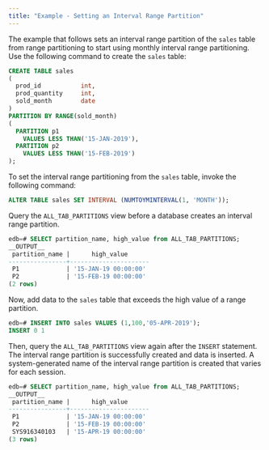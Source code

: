 ```yaml
---
title: "Example - Setting an Interval Range Partition"
---
```


<div id="example_setting_an_interval_range_partition" class="registered_link"></div>

The example that follows sets an interval range partition of the `sales` table from range partitioning to start using monthly interval range partitioning. Use the following command to create the `sales` table:

```sql
CREATE TABLE sales
(
  prod_id           int,
  prod_quantity     int,
  sold_month        date
)
PARTITION BY RANGE(sold_month)
(
  PARTITION p1
    VALUES LESS THAN('15-JAN-2019'),
  PARTITION p2
    VALUES LESS THAN('15-FEB-2019')
);
```

To set the interval range partitioning from the `sales` table, invoke the following command:

```sql
ALTER TABLE sales SET INTERVAL (NUMTOYMINTERVAL(1, 'MONTH'));
```

Query the `ALL_TAB_PARTITIONS` view before a database creates an interval range partition.

```sql
edb=# SELECT partition_name, high_value from ALL_TAB_PARTITIONS;
__OUTPUT__
 partition_name |      high_value
----------------+----------------------
 P1             | '15-JAN-19 00:00:00'
 P2             | '15-FEB-19 00:00:00'
(2 rows)
```

Now, add data to the `sales` table that exceeds the high value of a range partition.

```sql
edb=# INSERT INTO sales VALUES (1,100,'05-APR-2019');
INSERT 0 1
```

Then, query the `ALL_TAB_PARTITIONS` view again after the `INSERT` statement. The interval range partition is successfully created and data is inserted. A system-generated name of the interval range partition is created that varies for each session.

```sql
edb=# SELECT partition_name, high_value from ALL_TAB_PARTITIONS;
__OUTPUT__
 partition_name |      high_value
----------------+----------------------
 P1             | '15-JAN-19 00:00:00'
 P2             | '15-FEB-19 00:00:00'
 SYS916340103   | '15-APR-19 00:00:00'
(3 rows)
```
